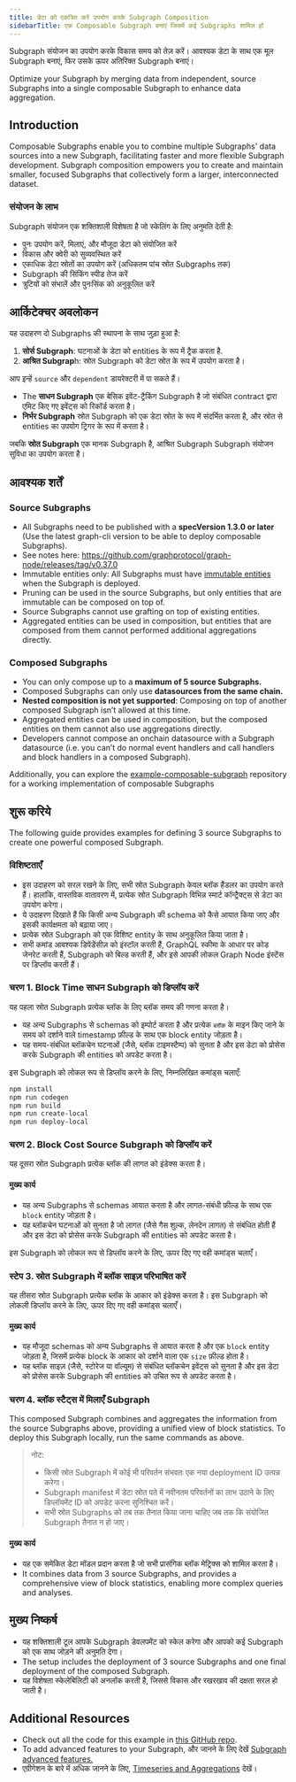 ```yaml
---
title: डेटा को एकत्रित करें उपयोग करके Subgraph Composition
sidebarTitle: एक Composable Subgraph बनाएं जिसमें कई Subgraphs शामिल हों
---
```


Subgraph संयोजन का उपयोग करके विकास समय को तेज़ करें। आवश्यक डेटा के साथ एक मूल Subgraph बनाएं, फिर उसके ऊपर अतिरिक्त Subgraph बनाएं।

Optimize your Subgraph by merging data from independent, source Subgraphs into a single composable Subgraph to enhance data aggregation.

## Introduction

Composable Subgraphs enable you to combine multiple Subgraphs' data sources into a new Subgraph, facilitating faster and more flexible Subgraph development. Subgraph composition empowers you to create and maintain smaller, focused Subgraphs that collectively form a larger, interconnected dataset.

### संयोजन के लाभ

Subgraph संयोजन एक शक्तिशाली विशेषता है जो स्केलिंग के लिए अनुमति देती है:

- पुनः उपयोग करें, मिलाएं, और मौजूदा डेटा को संयोजित करें
- विकास और क्वेरी को सुव्यवस्थित करें
- एकाधिक डेटा स्रोतों का उपयोग करें (अधिकतम पांच स्रोत Subgraphs तक)
- Subgraph की सिंकिंग स्पीड तेज करें
- त्रुटियों को संभालें और पुनःसिंक को अनुकूलित करें

## आर्किटेक्चर अवलोकन

यह उदाहरण दो Subgraphs की स्थापना के साथ जुड़ा हुआ है:

1. **सोर्स Subgraph**: घटनाओं के डेटा को entities के रूप में ट्रैक करता है.
2. **आश्रित Subgrap**h: स्रोत Subgraph को डेटा स्रोत के रूप में उपयोग करता है।

आप इन्हें `source` और `dependent` डायरेक्टरी में पा सकते हैं।

- The **साधन Subgraph** एक बेसिक इवेंट-ट्रैकिंग Subgraph है जो संबंधित contract द्वारा एमिट किए गए इवेंट्स को रिकॉर्ड करता है।
- **निर्भर Subgraph** स्रोत Subgraph को एक डेटा स्रोत के रूप में संदर्भित करता है, और स्रोत से entities का उपयोग ट्रिगर के रूप में करता है।

जबकि **स्रोत Subgraph** एक मानक Subgraph है, आश्रित Subgraph Subgraph संयोजन सुविधा का उपयोग करता है।

## आवश्यक शर्तें

### Source Subgraphs

- All Subgraphs need to be published with a **specVersion 1.3.0 or later** (Use the latest graph-cli version to be able to deploy composable Subgraphs).
- See notes here: https://github.com/graphprotocol/graph-node/releases/tag/v0.37.0
- Immutable entities only: All Subgraphs must have [immutable entities](/subgraphs/best-practices/immutable-entities-bytes-as-ids/#immutable-entities) when the Subgraph is deployed.
- Pruning can be used in the source Subgraphs, but only entities that are immutable can be composed on top of.
- Source Subgraphs cannot use grafting on top of existing entities.
- Aggregated entities can be used in composition, but entities that are composed from them cannot performed additional aggregations directly.

### Composed Subgraphs

- You can only compose up to a **maximum of 5 source Subgraphs.**
- Composed Subgraphs can only use **datasources from the same chain.**
- **Nested composition is not yet supported**: Composing on top of another composed Subgraph isn’t allowed at this time.
- Aggregated entities can be used in composition, but the composed entities on them cannot also use aggregations directly.
- Developers cannot compose an onchain datasource with a Subgraph datasource (i.e. you can’t do normal event handlers and call handlers and block handlers in a composed Subgraph).

Additionally, you can explore the [example-composable-subgraph](https://github.com/graphprotocol/example-composable-subgraph) repository for a working implementation of composable Subgraphs

## शुरू करिये

The following guide provides examples for defining 3 source Subgraphs to create one powerful composed Subgraph.

### विशिष्टताएँ

- इस उदाहरण को सरल रखने के लिए, सभी स्रोत Subgraph केवल ब्लॉक हैंडलर का उपयोग करते हैं। हालांकि, वास्तविक वातावरण में, प्रत्येक स्रोत Subgraph विभिन्न स्मार्ट कॉन्ट्रैक्ट्स से डेटा का उपयोग करेगा।
- ये उदाहरण दिखाते हैं कि किसी अन्य Subgraph की schema को कैसे आयात किया जाए और इसकी कार्यक्षमता को बढ़ाया जाए।
- प्रत्येक स्रोत Subgraph को एक विशिष्ट entity के साथ अनुकूलित किया जाता है।
- सभी कमांड आवश्यक डिपेंडेंसीज़ को इंस्टॉल करती हैं, GraphQL स्कीमा के आधार पर कोड जेनरेट करती हैं, Subgraph को बिल्ड करती हैं, और इसे आपकी लोकल Graph Node इंस्टेंस पर डिप्लॉय करती हैं।

### चरण 1. Block Time साधन Subgraph को डिप्लॉय करें

यह पहला स्रोत Subgraph प्रत्येक ब्लॉक के लिए ब्लॉक समय की गणना करता है।

- यह अन्य Subgraphs से schemas को इम्पोर्ट करता है और प्रत्येक `ब्लॉक` के माइन किए जाने के समय को दर्शाने वाले timestamp फ़ील्ड के साथ एक block entity जोड़ता है।
- यह समय-संबंधित ब्लॉकचेन घटनाओं (जैसे, ब्लॉक टाइमस्टैम्प) को सुनता है और इस डेटा को प्रोसेस करके Subgraph की entities को अपडेट करता है।

इस Subgraph को लोकल रूप से डिप्लॉय करने के लिए, निम्नलिखित कमांड्स चलाएँ:

```bash
npm install
npm run codegen
npm run build
npm run create-local
npm run deploy-local
```

### चरण 2. Block Cost Source Subgraph को डिप्लॉय करें

यह दूसरा स्रोत Subgraph प्रत्येक ब्लॉक की लागत को इंडेक्स करता है।

#### मुख्य कार्य

- यह अन्य Subgraphs से schemas आयात करता है और लागत-संबंधी फ़ील्ड के साथ एक `block` entity जोड़ता है।
- यह ब्लॉकचेन घटनाओं को सुनता है जो लागत (जैसे गैस शुल्क, लेनदेन लागत) से संबंधित होती हैं और इस डेटा को प्रोसेस करके Subgraph की entities को अपडेट करता है।

इस Subgraph को लोकल रूप से डिप्लॉय करने के लिए, ऊपर दिए गए वही कमांड्स चलाएँ।

### स्टेप 3. स्रोत Subgraph में ब्लॉक साइज़ परिभाषित करें

यह तीसरा स्रोत Subgraph प्रत्येक ब्लॉक के आकार को इंडेक्स करता है। इस Subgraph को लोकली डिप्लॉय करने के लिए, ऊपर दिए गए वही कमांड्स चलाएँ।

#### मुख्य कार्य

- यह मौजूदा schemas को अन्य Subgraphs से आयात करता है और एक `block` entity जोड़ता है, जिसमें प्रत्येक block के आकार को दर्शाने वाला एक `size` फ़ील्ड होता है।
- यह ब्लॉक साइज़ (जैसे, स्टोरेज या वॉल्यूम) से संबंधित ब्लॉकचेन इवेंट्स को सुनता है और इस डेटा को प्रोसेस करके Subgraph की entities को उचित रूप से अपडेट करता है।

### चरण 4. ब्लॉक स्टैट्स में मिलाएँ Subgraph

This composed Subgraph combines and aggregates the information from the source Subgraphs above, providing a unified view of block statistics. To deploy this Subgraph locally, run the same commands as above.

> नोट:
>
> - किसी स्रोत Subgraph में कोई भी परिवर्तन संभवतः एक नया deployment ID उत्पन्न करेगा।
> - Subgraph manifest में डेटा स्रोत पते में नवीनतम परिवर्तनों का लाभ उठाने के लिए डिप्लॉयमेंट ID को अपडेट करना सुनिश्चित करें।
> - सभी स्रोत Subgraphs को तब तक तैनात किया जाना चाहिए जब तक कि संयोजित Subgraph तैनात न हो जाए।

#### मुख्य कार्य

- यह एक समेकित डेटा मॉडल प्रदान करता है जो सभी प्रासंगिक ब्लॉक मेट्रिक्स को शामिल करता है।
- It combines data from 3 source Subgraphs, and provides a comprehensive view of block statistics, enabling more complex queries and analyses.

## मुख्य निष्कर्ष

- यह शक्तिशाली टूल आपके Subgraph डेवलपमेंट को स्केल करेगा और आपको कई Subgraph को एक साथ जोड़ने की अनुमति देगा।
- The setup includes the deployment of 3 source Subgraphs and one final deployment of the composed Subgraph.
- यह विशेषता स्केलेबिलिटी को अनलॉक करती है, जिससे विकास और रखरखाव की दक्षता सरल हो जाती है।

## Additional Resources

- Check out all the code for this example in [this GitHub repo](https://github.com/graphprotocol/example-composable-subgraph).
- To add advanced features to your Subgraph, और जानने के लिए देखें [Subgraph advanced features.](/developing/creating/advanced/)
- एग्रीगेशन के बारे में अधिक जानने के लिए, [Timeseries and Aggregations](/subgraphs/developing/creating/advanced/#timeseries-and-aggregations) देखें।
